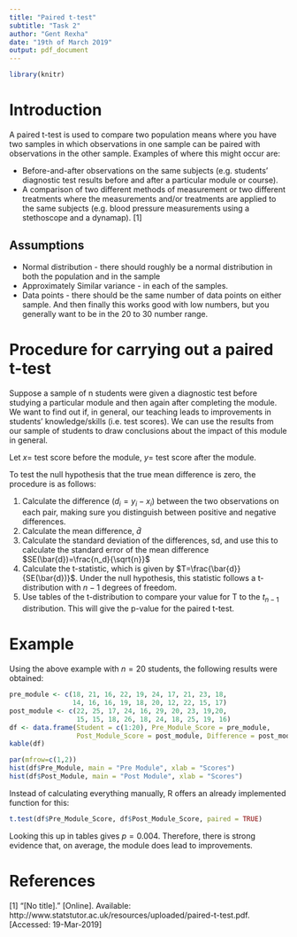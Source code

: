 ```yaml
---
title: "Paired t-test"
subtitle: "Task 2"
author: "Gent Rexha"
date: "19th of March 2019"
output: pdf_document
---
```

```r
library(knitr)
```
# Introduction

A paired t-test is used to compare two population means where you have two samples in which observations in one sample can be paired with observations in the other sample. Examples of where this might occur are:

* Before-and-after observations on the same subjects (e.g. students' diagnostic test results before and after a particular module or course).
* A comparison of two different methods of measurement or two different treatments where the measurements and/or treatments are applied to the same subjects (e.g. blood pressure measurements using a stethoscope and a dynamap). [1]

## Assumptions

* Normal distribution - there should roughly be a normal distribution in both the population and in the sample
* Approximately Similar variance - in each of the samples.
* Data points - there should be the same number of data points on either sample. And then finally this works good with low numbers, but you generally want to be in the 20 to 30 number range.

#  Procedure for carrying out a paired t-test

Suppose a sample of n students were given a diagnostic test before studying a particular module and then again after completing the module. We want to find out if, in general, our teaching leads to improvements in students' knowledge/skills (i.e. test scores). We can use the results from our sample of students to draw conclusions about the impact of this module in general. 

Let $x=$ test score before the module, $y=$ test score after the module. 

To test the null hypothesis that the true mean difference is zero, the procedure is as follows:

1. Calculate the difference $(d_i=y_i-x_i)$ between the two observations on each pair, making sure you distinguish between positive and negative differences.
2. Calculate the mean difference, $\bar{d}$
3. Calculate the standard deviation of the differences, sd, and use this to calculate the
standard error of the mean difference $SE(\bar{d})=\frac{n_d}{\sqrt{n}}$
4. Calculate the t-statistic, which is given by $T=\frac{\bar{d}}{SE(\bar{d})}$. Under the null hypothesis, this statistic follows a t-distribution with $n-1$ degrees of freedom.
5. Use tables of the t-distribution to compare your value for T to the $t_{n-1}$ distribution.
This will give the p-value for the paired t-test.

# Example

Using the above example with $n=20$ students, the following results were obtained:

```r
pre_module <- c(18, 21, 16, 22, 19, 24, 17, 21, 23, 18, 
                14, 16, 16, 19, 18, 20, 12, 22, 15, 17)
post_module <- c(22, 25, 17, 24, 16, 29, 20, 23, 19,20, 
                 15, 15, 18, 26, 18, 24, 18, 25, 19, 16)
df <- data.frame(Student = c(1:20), Pre_Module_Score = pre_module, 
                 Post_Module_Score = post_module, Difference = post_module - pre_module)
kable(df)
```

```r
par(mfrow=c(1,2))
hist(df$Pre_Module, main = "Pre Module", xlab = "Scores")
hist(df$Post_Module, main = "Post Module", xlab = "Scores")
```

Instead of calculating everything manually, R offers an already implemented function for this:

```r
t.test(df$Pre_Module_Score, df$Post_Module_Score, paired = TRUE)
```

Looking this up in tables gives $p=0.004$. Therefore, there is strong evidence that, on
average, the module does lead to improvements.

# References

[1] "[No title]." [Online]. Available: http://www.statstutor.ac.uk/resources/uploaded/paired-t-test.pdf. [Accessed: 19-Mar-2019]